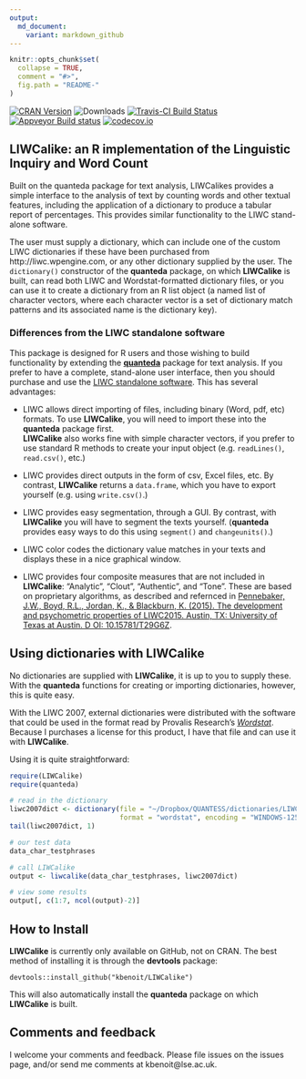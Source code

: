 ```yaml
---
output:
  md_document:
    variant: markdown_github
---
```


```r
knitr::opts_chunk$set(
  collapse = TRUE,
  comment = "#>",
  fig.path = "README-"
)
```

[![CRAN Version](http://www.r-pkg.org/badges/version/LIWCalike)](http://cran.r-project.org/package=LIWCalike)
![Downloads](http://cranlogs.r-pkg.org/badges/LIWCalike)
[![Travis-CI Build Status](https://travis-ci.org/kbenoit/LIWCalike.svg?branch=master)](https://travis-ci.org/kbenoit/LIWCalike)
[![Appveyor Build status](https://ci.appveyor.com/api/projects/status/kn31ca24tnnrbwth/branch/master?svg=true)](https://ci.appveyor.com/project/kbenoit/liwcalike/branch/master)
[![codecov.io](https://codecov.io/github/kbenoit/LIWCalike/LIWCalike.svg?branch=master)](https://codecov.io/github/kbenoit/LIWCalike/coverage.svg?branch=master)


## LIWCalike: an R implementation of the Linguistic Inquiry and Word Count

Built on the quanteda package for text analysis, LIWCalikes provides a simple interface to the analysis of text by counting words and other textual features, including the application of a dictionary to produce a tabular report of percentages.  This provides similar functionality to the LIWC stand-alone software.  

The user must supply a dictionary, which can include one of the custom LIWC dictionaries if these have been purchased from http://liwc.wpengine.com, or any other dictionary supplied by the user.  The `dictionary()` constructor of the **quanteda** package, on which **LIWCalike** is built, can read both LIWC and Wordstat-formatted dictionary files, or you can use it to create a dictionary from an R list object (a named list of character vectors, where each character vector is a set of dictionary match patterns and its associated name is the dictionary key).

### Differences from the LIWC standalone software

This package is designed for R users and those wishing to build functionality by extending the [**quanteda**](https://github.com/kbenoit/quanteda) package for text analysis.  If you prefer to have a complete, stand-alone user interface, then you should purchase and use the [LIWC standalone software](http://liwc.wpengine.com).  This has several advantages:

*  LIWC allows direct importing of files, including binary (Word, pdf, etc) formats.  To use
   **LIWCalike**, you will need to import these into the **quanteda** package first.  
   **LIWCalike** also works fine with simple character vectors, if you prefer to use 
   standard R methods to create your input object (e.g. `readLines()`, `read.csv()`, etc.)

*  LIWC provides direct outputs in the form of csv, Excel files, etc.  By contrast, **LIWCalike** returns a `data.frame`, which you have to export yourself (e.g. using `write.csv()`.)

*  LIWC provides easy segmentation, through a GUI.  By contrast, with **LIWCalike** you will
   have to segment the texts yourself.  (**quanteda** provides easy ways to do this using 
   `segment()` and `changeunits()`.)
   
*  LIWC color codes the dictionary value matches in your texts and displays these in a nice graphical window.  

*  LIWC provides four composite measures that are not included in **LIWCalike**: "Analytic", "Clout", "Authentic", and "Tone".  These are based on proprietary algorithms, as described and refernced in [Pennebaker, J.W., Boyd, R.L., Jordan, K., & Blackburn, K. (2015). The development and psychometric properties of LIWC2015. Austin, TX: University of Texas at Austin. D OI: 10.15781/T29G6Z](http://liwc.wpengine.com/wp-content/uploads/2015/11/LIWC2015_LanguageManual.pdf).  


## Using dictionaries with LIWCalike

No dictionaries are supplied with **LIWCalike**, it is up to you to supply these.  With the **quanteda** functions for creating or importing dictionaries, however, this is quite easy.

With the LIWC 2007, external dictionaries were distributed with the software that could be used in the format read by Provalis Research's [*Wordstat*](http://provalisresearch.com/products/content-analysis-software/).  Because I purchases a license for this product, I have that file and can use it with **LIWCalike**.

Using it is quite straightforward:

```r
require(LIWCalike)
require(quanteda)

# read in the dictionary
liwc2007dict <- dictionary(file = "~/Dropbox/QUANTESS/dictionaries/LIWC/LIWC2007.cat", 
                           format = "wordstat", encoding = "WINDOWS-1252")
tail(liwc2007dict, 1)

# our test data
data_char_testphrases

# call LIWCalike
output <- liwcalike(data_char_testphrases, liwc2007dict)

# view some results
output[, c(1:7, ncol(output)-2)]
```


## How to Install

**LIWCalike** is currently only available on GitHub, not on CRAN.  The best method of installing it is through the **devtools** package:

```
devtools::install_github("kbenoit/LIWCalike")
```

This will also automatically install the  **quanteda** package on which **LIWCalike** is built.


## Comments and feedback

I welcome your comments and feedback.  Please file issues on the issues page, and/or send me comments at kbenoit@lse.ac.uk.


